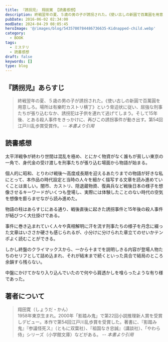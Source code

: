 ```yaml
---
title: 『誘拐児』 翔田寛 【読書感想】
description: 終戦翌年の夏、５歳の男の子が誘拐された。《使い古しの新圓で百萬圓を用意しろ。場所は有樂町カストリ横丁》という脅迫状に従い、屈強な刑事たちが張り込むなか、誘拐犯は子供を連れて逃げてしまう。そして15年後、とある殺人事件をきっかけに、再びこの誘拐事件が動き出す。
pubDate: 2016-06-02 02:34:00
modDate: 2024-04-29 08:05:45
heroImage: '@/images/blog/5435700784486736635-Kidnapped-child.webp'
category:
  - BOOK
tags:
  - ミステリ
  - 読書感想
draft: false
keywords: []
type: blog
---
```


## 『誘拐児』あらすじ

> 終戦翌年の夏、５歳の男の子が誘拐された。《使い古しの新圓で百萬圓を用意しろ。場所は有樂町カストリ横丁》という脅迫状に従い、屈強な刑事たちが張り込むなか、誘拐犯は子供を連れて逃げてしまう。そして15年後、とある殺人事件をきっかけに、再びこの誘拐事件が動き出す。第54回江戸川乱歩賞受賞作。 <cite>-- 本書より引用</cite>

## 読書感想

太平洋戦争が終わり世間は混乱を極め、とにかく物資がなく誰もが貧しい東京の一角で、身代金の受け渡しを刑事たちが張り込む場面から物語が始まる。

個人的に昭和、とりわけ戦後～高度成長期を迎えるあたりまでの物語が好きな私にとって、本作品の時代設定と当時の人々を細かく描写する文章を読み進めていくことは楽しい。闇市、カストリ、隠退蔵物資、復員兵など戦後日本の様子を想像させるキーワードがいくつも登場し、実際には体験したことのない時代の空気を想像を膨らませながら読み進めた。

物語の柱はあらすじにある通り、戦後直後に起きた誘拐事件と15年後の殺人事件が結びつく大仕掛けである。

事件に巻き込まれていく人々や真相解明に汗を流す刑事たちの様子を丹念に綴った文章はいささか硬さも感じられるが、小分けに分けられた章立てのせいかテンポよく読むことができる。

しかし終盤のクライマックスから、一から十までを説明しきる内容が登場人物たちのセリフとして詰め込まれ、それが結末まで続くといった具合で結局のところ余韻すら残らない。

中盤にかけてかなり入り込んでいたので何やら肩透かしを喰らったような有り様であった。

<div class='not-prose'>
  <div data-vc_mylinkbox_id='886764824'></div>
</div>

## 著者について

> 翔田寛（しょうだ・かん）<br />
> 1958年東京生まれ。2000年「影踏み鬼」で第22回小説推理新人賞を受賞しデビュー。本作で第54回江戸川乱歩賞を受賞した。著書に、『影踏み鬼』『参議怪死ス』（ともに双葉社）、『祖国なき忠誠』（講談社）、「やわら侍」シリーズ（小学館文庫）などがある。 <cite>-- 本書より引用</cite>

